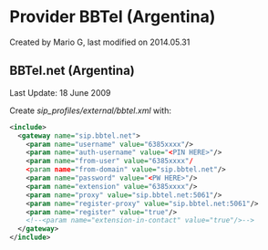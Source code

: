 
# Provider BBTel (Argentina) 

 Created by  Mario G, last modified on 2014.05.31

## BBTel.net (Argentina)

Last Update: 18 June 2009

Create _sip\_profiles/external/bbtel.xml_ with:

```xml
<include>
  <gateway name="sip.bbtel.net">
    <param name="username" value="6385xxxx"/>
    <param name="auth-username" value="<PIN HERE>"/>
    <param name="from-user" value="6385xxxx"/
    <param name="from-domain" value="sip.bbtel.net"/>
    <param name="password" value="<PW HERE>"/>
    <param name="extension" value="6385xxxx"/>
    <param name="proxy" value="sip.bbtel.net:5061"/>
    <param name="register-proxy" value="sip.bbtel.net:5061"/>
    <param name="register" value="true"/>
    <!--<param name="extension-in-contact" value="true"/>-->
  </gateway>
</include> 
```


